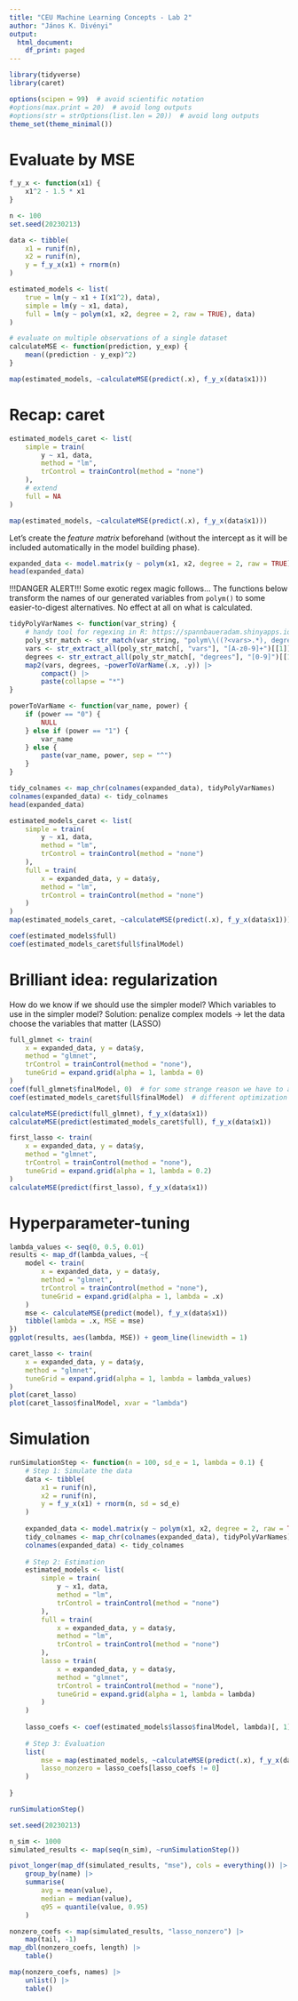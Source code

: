 ```yaml
---
title: "CEU Machine Learning Concepts - Lab 2"
author: "János K. Divényi"
output:
  html_document:
    df_print: paged
---
```


```r
library(tidyverse)
library(caret)

options(scipen = 99)  # avoid scientific notation
#options(max.print = 20)  # avoid long outputs
#options(str = strOptions(list.len = 20))  # avoid long outputs
theme_set(theme_minimal())
```

# Evaluate by MSE

```r
f_y_x <- function(x1) {
    x1^2 - 1.5 * x1
}
```

```r
n <- 100
set.seed(20230213)

data <- tibble(
    x1 = runif(n),
    x2 = runif(n),
    y = f_y_x(x1) + rnorm(n)
)
```

```r
estimated_models <- list(
    true = lm(y ~ x1 + I(x1^2), data),
    simple = lm(y ~ x1, data),
    full = lm(y ~ polym(x1, x2, degree = 2, raw = TRUE), data)
)
```

```r
# evaluate on multiple observations of a single dataset
calculateMSE <- function(prediction, y_exp) {
    mean((prediction - y_exp)^2)
}
```

```r
map(estimated_models, ~calculateMSE(predict(.x), f_y_x(data$x1)))
```



# Recap: caret

```r
estimated_models_caret <- list(
    simple = train(
        y ~ x1, data, 
        method = "lm",
        trControl = trainControl(method = "none")
    ),
    # extend
    full = NA
)
```

```r
map(estimated_models, ~calculateMSE(predict(.x), f_y_x(data$x1)))
```

Let's create the _feature matrix_ beforehand (without the intercept as it will be included automatically in the model building phase).

```r
expanded_data <- model.matrix(y ~ polym(x1, x2, degree = 2, raw = TRUE) + 0, data)
head(expanded_data)
```

!!!DANGER ALERT!!! Some exotic regex magic follows...
The functions below transform the names of our generated variables from `polym()` to some easier-to-digest alternatives.
No effect at all on what is calculated.

```r
tidyPolyVarNames <- function(var_string) {
    # handy tool for regexing in R: https://spannbaueradam.shinyapps.io/r_regex_tester/
    poly_str_match <- str_match(var_string, "polym\\((?<vars>.*), degree.*\\)(?<degrees>[0-9.]+)")
    vars <- str_extract_all(poly_str_match[, "vars"], "[A-z0-9]+")[[1]]
    degrees <- str_extract_all(poly_str_match[, "degrees"], "[0-9]")[[1]]
    map2(vars, degrees, ~powerToVarName(.x, .y)) |>
        compact() |>
        paste(collapse = "*")
}

powerToVarName <- function(var_name, power) {
    if (power == "0") {
        NULL
    } else if (power == "1") {
        var_name
    } else {
        paste(var_name, power, sep = "^")
    }
}
```

```r
tidy_colnames <- map_chr(colnames(expanded_data), tidyPolyVarNames)
colnames(expanded_data) <- tidy_colnames
head(expanded_data)
```

```r
estimated_models_caret <- list(
    simple = train(
        y ~ x1, data,
        method = "lm",
        trControl = trainControl(method = "none")
    ),
    full = train(
        x = expanded_data, y = data$y,
        method = "lm",
        trControl = trainControl(method = "none")
    )
)
map(estimated_models_caret, ~calculateMSE(predict(.x), f_y_x(data$x1)))
```

```r
coef(estimated_models$full)
coef(estimated_models_caret$full$finalModel)
```

# Brilliant idea: regularization

How do we know if we should use the simpler model? 
Which variables to use in the simpler model?
Solution: penalize complex models -> let the data choose the variables that matter (LASSO)



```r
full_glmnet <- train(
    x = expanded_data, y = data$y,
    method = "glmnet",
    trControl = trainControl(method = "none"),
    tuneGrid = expand.grid(alpha = 1, lambda = 0)
)
coef(full_glmnet$finalModel, 0)  # for some strange reason we have to add lambda = 0 again
coef(estimated_models_caret$full$finalModel)  # different optimization algorithms
```

```r
calculateMSE(predict(full_glmnet), f_y_x(data$x1))
calculateMSE(predict(estimated_models_caret$full), f_y_x(data$x1))
```




```r
first_lasso <- train(
    x = expanded_data, y = data$y,
    method = "glmnet",
    trControl = trainControl(method = "none"),
    tuneGrid = expand.grid(alpha = 1, lambda = 0.2)
)
calculateMSE(predict(first_lasso), f_y_x(data$x1))
```


# Hyperparameter-tuning

```r
lambda_values <- seq(0, 0.5, 0.01)
results <- map_df(lambda_values, ~{
    model <- train(
        x = expanded_data, y = data$y,
        method = "glmnet",
        trControl = trainControl(method = "none"),
        tuneGrid = expand.grid(alpha = 1, lambda = .x)
    )
    mse <- calculateMSE(predict(model), f_y_x(data$x1))    
    tibble(lambda = .x, MSE = mse)
})
ggplot(results, aes(lambda, MSE)) + geom_line(linewidth = 1)
```

```r
caret_lasso <- train(
    x = expanded_data, y = data$y,
    method = "glmnet",
    tuneGrid = expand.grid(alpha = 1, lambda = lambda_values)
)
plot(caret_lasso)
plot(caret_lasso$finalModel, xvar = "lambda")
```


# Simulation

```r
runSimulationStep <- function(n = 100, sd_e = 1, lambda = 0.1) {
    # Step 1: Simulate the data
    data <- tibble(
        x1 = runif(n),
        x2 = runif(n),
        y = f_y_x(x1) + rnorm(n, sd = sd_e)
    )
    
    expanded_data <- model.matrix(y ~ polym(x1, x2, degree = 2, raw = TRUE) + 0, data)
    tidy_colnames <- map_chr(colnames(expanded_data), tidyPolyVarNames)
    colnames(expanded_data) <- tidy_colnames
    
    # Step 2: Estimation
    estimated_models <- list(
        simple = train(
            y ~ x1, data,
            method = "lm",
            trControl = trainControl(method = "none")
        ),
        full = train(
            x = expanded_data, y = data$y,
            method = "lm",
            trControl = trainControl(method = "none")
        ),
        lasso = train(
            x = expanded_data, y = data$y,
            method = "glmnet",
            trControl = trainControl(method = "none"),
            tuneGrid = expand.grid(alpha = 1, lambda = lambda)
        )
    )
    
    lasso_coefs <- coef(estimated_models$lasso$finalModel, lambda)[, 1]
    
    # Step 3: Evaluation
    list(
        mse = map(estimated_models, ~calculateMSE(predict(.x), f_y_x(data$x1))),
        lasso_nonzero = lasso_coefs[lasso_coefs != 0]
    )
    
}
```

```r
runSimulationStep()
```

```r
set.seed(20230213)

n_sim <- 1000
simulated_results <- map(seq(n_sim), ~runSimulationStep())
```

```r
pivot_longer(map_df(simulated_results, "mse"), cols = everything()) |>
    group_by(name) |>
    summarise(
        avg = mean(value),
        median = median(value),
        q95 = quantile(value, 0.95)
    )
```

```r
nonzero_coefs <- map(simulated_results, "lasso_nonzero") |>
    map(tail, -1)
map_dbl(nonzero_coefs, length) |>
    table()
```

```r
map(nonzero_coefs, names) |>
    unlist() |>
    table()
```
